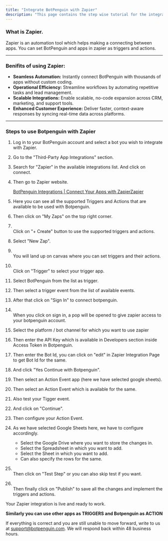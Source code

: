 ```yaml
---
title: "Integrate BotPenguin with Zapier"
description: "This page contains the step wise tutorial for the integration of Zoho CRM with BotPenguin."
---
```


### **What is Zapier.**

Zapier is an automation tool which helps making a connecting between apps. You can set BotPenguin and apps in zapier as triggers and actions.

---

### **Benifits of using Zapier:**

- **Seamless Automation:** Instantly connect BotPenguin with thousands of apps without custom coding.
- **Operational Efficiency:** Streamline workflows by automating repetitive tasks and lead management.
- **Scalable Integrations:** Enable scalable, no-code expansion across CRM, marketing, and support tools.
- **Enhanced Customer Experience:** Deliver faster, context-aware responses by syncing real-time data across platforms.

---

### **Steps to use Botpenguin with Zapier**

 1. Log in to your BotPenguin account and select a bot you wish to integrate with Zapier.
 2. Go to the "Third-Party App Integrations" section.
 3. Search for "Zapier" in the available integrations list. And click on connect.
 4. Then go to Zapier website.

    [BotPenguin Integrations | Connect Your Apps with ZapierZapier](https://zapier.com/apps/botpenguin/integrations)
 5. Here you can see all the supported Triggers and Actions that are available to be used with Botpenguin.
 6. Then click on "My Zaps" on the top right corner.
 7. \
    Click on "\+ Create" button to use the supported triggers and actions.
 8. Select "New Zap".
 9. \
    You will land up on canvas where you can set triggers and their actions.
10. \
    Click on "Trigger" to select your trigger app.
11. Select BotPenguin from the list as trigger.
12. Then select a trigger event from the list of available events.
13. After that click on "Sign In" to connect botpenguin.
14. \
    When you click on sign in, a pop will be opened to give zapier access to your botpenguin account.
15. Select the platform / bot channel for which you want to use zapier
16. Then enter the API Key which is available in Developers section inside Access Token in Botpenguin.
17. Then enter the Bot Id, you can click on "edit" in Zapier Integration Page to get Bot Id for the same.
18. And click "Yes Continue with Botpenguin".
19. Then select an Action Event app (here we have selected google sheets).
20. Then select an Action Event which is available for the same.
21. Also test your Tigger event.
22. And click on "Continue".
23. Then configure your Action Event.
24. As we have selected Google Sheets here, we have to configure accordingly.
    - Select the Google Drive where you want to store the changes in.
    - Select the Spreadsheet in which you want to add.
    - Select the Sheet in which you want to add.
    - Can also specify the rows for the same.
25. \
    Then click on "Test Step" or you can also skip test if you want.
26. \
    Then finally click on "Publish" to save all the changes and implement the triggers and actions.

Your Zapier integration is live and ready to work.

**Similarly you can use other apps as TRIGGERS and Botpenguin as ACTION**

If everything is correct and you are still unable to move forward, write to us at [support@botpenguin.com](mailto:support@botpenguin.com). We will respond back within 48 business hours.